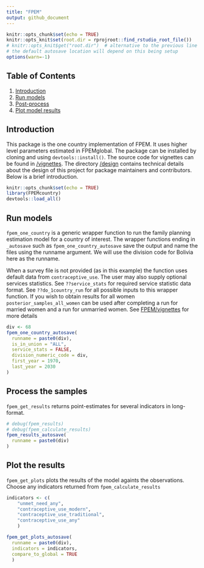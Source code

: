 ```yaml
---
title: "FPEM"
output: github_document
---
```

```r
knitr::opts_chunk$set(echo = TRUE)
knitr::opts_knit$set(root.dir = rprojroot::find_rstudio_root_file())
# knitr::opts_knit$get("root.dir")  # alternative to the previous line
# the default autosave location will depend on this being setup
options(warn=-1)
```



## Table of Contents
1. [Introduction](#intro)
2. [Run models](#run)
3. [Post-process](#post-process)
4. [Plot model results](#plot)
  
## <a name="intro"></a>
## Introduction
This package is the one country implementation of FPEM. It uses higher level parameters estimated in FPEMglobal. The package can be installed by cloning and using `devtools::install()`. The source code for vignettes can be found in [/vignettes](https://github.com/FPcounts/FPEMcountry/tree/master/vignettes). The directory [/design](https://github.com/FPcounts/FPEM/tree/master/design) contains technical details about the design of this project for package maintainers and contributors. Below is a brief introduction.

```r
knitr::opts_chunk$set(echo = TRUE)
library(FPEMcountry)
devtools::load_all()
```
## <a name="run"></a>
## Run models
`fpem_one_country` is a generic wrapper function to run the family planning estimation model for a country of interest. The wrapper functions ending in `_autosave` such as `fpem_one_country_autosave` save the output and name the files using the runname argument. We will use the division code for Bolivia here as the runname.

When a survey file is not provided (as in this example) the function uses default data from `contraceptive_use`. The user may also supply optional services statistics. See `??service_stats` for required service statistic data format. See `??do_1country_run` for all possible inputs to this wrapper function. If you wish to obtain results for all women `posterior_samples_all_women` can be used after completing a run for married women and a run for unmarried women. See  [FPEM/vignettes](https://github.com/FPcounts/FPEMcountry/vignettes) for more details
```r
div <- 68
fpem_one_country_autosave(
  runname = paste0(div),
  is_in_union = "ALL",
  service_stats = FALSE,
  division_numeric_code = div,
  first_year = 1970,
  last_year = 2030
)
```

## <a name="post-process"></a>
## Process the samples
`fpem_get_results` returns point-estimates for several indicators in long-format.
```r
# debug(fpem_results)
# debug(fpem_calculate_results)
fpem_results_autosave(
  runname = paste0(div)
)
```
## <a name="plot"></a>
## Plot the results
`fpem_get_plots` plots the results of the model againts the observations. Choose any indicators returned from `fpem_calculate_results`
```r

indicators <- c(
    "unmet_need_any",
    "contraceptive_use_modern",
    "contraceptive_use_traditional",
    "contraceptive_use_any"
    )

fpem_get_plots_autosave(
  runname = paste0(div),
  indicators = indicators,
  compare_to_global = TRUE
  )
```